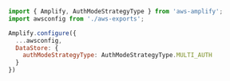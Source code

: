 ```js
import { Amplify, AuthModeStrategyType } from 'aws-amplify';
import awsconfig from './aws-exports'; 

Amplify.configure({
  ...awsconfig,
  DataStore: {
    authModeStrategyType: AuthModeStrategyType.MULTI_AUTH
  }
})
```
